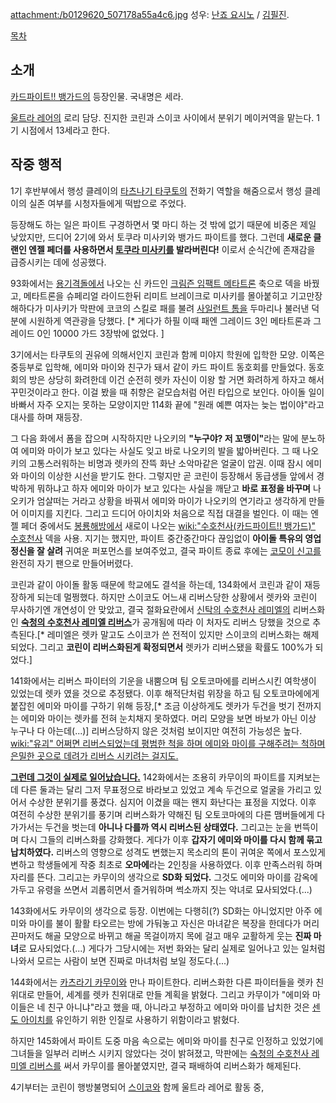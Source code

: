 attachment:/b0129620_507178a55a4c6.jpg
성우: [[난죠 요시노]] / [[김필진]].

[[목차]]

== 소개 ==

[[카드파이트!! 뱅가드]]의 등장인물. 국내명은 세라.

[[울트라 레어]]의 로리 담당. 진지한 코린과 스이코 사이에서 분위기 메이커역을 맡는다. 1기 시점에서 13세라고 한다.

== 작중 행적 ==

1기 후반부에서 행성 클레이의 [[타츠나기 타쿠토]]의 전화기 역할을 해줌으로서 행성 클레이의 실존 여부를 시청자들에게 떡밥으로 주었다. 

등장해도 하는 일은 파이트 구경하면서 몇 마디 하는 것 밖에 없기 때문에 비중은 제일 낮았지만, 드디어 2기에 와서 토쿠라 미사키와 뱅가드 파이트를 했다. 그런데 '''새로운 클랜인 엔젤 페더를 사용하면서 [[토쿠라 미사키]]를 발라버린다!''' 이로서 순식간에 존재감을 급증시키는 데에 성공했다.

93화에서는 [[용기격돌]]에서 나오는 신 카드인 [[크림즌 임팩트 메타트론]] 축으로 덱을 바꿨고, 메타트론을 슈페리얼 라이드한뒤 리미트 브레이크로 미사키를 몰아붙히고 기고만장해하다가 미사키가 막판에 코코의 스킬로 패를 불려 [[사일런트 톰]]을 두마리나 불러낸 덕분에 시원하게 역관광을 당했다. [* 게다가 하필 이때 패엔 그레이드 3인 메타트론과 그레이드 0인 10000 가드 3장밖에 없었다. ]

3기에서는 타쿠토의 권유에 의해서인지 코린과 함께 미야지 학원에 입학한 모양. 이쪽은 중등부로 입학해, 에미와 마이와 친구가 돼서 같이 카드 파이트 동호회를 만들었다. 동호회의 방은 상당히 화려한데 이건 순전히 렛카 자신이 이왕 할 거면 화려하게 하자고 해서 꾸민것이라고 한다. 이걸 봤을 때 취향은 겉모습처럼 어린 타입으로 보인다. 아이돌 일이 바빠서 자주 오지는 못하는 모양이지만 114화 끝에 "원래 예쁜 여자는 늦는 법이야"라고 대사를 하며 재등장.

그 다음 화에서 폼을 잡으며 시작하지만 나오키의 '''"누구야? 저 꼬맹이"'''라는 말에 분노하여 에미와 마이가 보고 있다는 사실도 잊고 바로 나오키의 발을 밟아버린다. 그 때 나오키의 고통스러워하는 비명과 렛카의 잔뜩 화난 소악마같은 얼굴이 압권. 이때 잠시 에미와 마이의 이상한 시선을 받기도 한다. 그렇지만 곧 코린이 등장해서 동급생들 앞에서 경박하게 뭐하냐고 하자 에미와 마이가 보고 있다는 사실을 깨닫고 '''바로 표정을 바꾸며''' 나오키가 엄살떠는 거라고 상황을 바꿔서 에미와 마이가 나오키의 연기라고 생각하게 만들어 이미지를 지킨다. 그리고 드디어 아이치와 처음으로 직접 대결을 벌인다. 이 때는 엔젤 페더 중에서도 [[봉룡해방]]에서 새로이 나오는 [[wiki:"수호천사(카드파이트!! 뱅가드)" 수호천사]] 덱을 사용. 지기는 했지만, 파이트 중간중간마다 끊임없이 '''아이돌 특유의 영업정신을 잘 살려''' 귀여운 퍼포먼스를 보여주었고, 결국 파이트 종료 후에는 [[코모이 신고]]를 완전히 자기 팬으로 만들어버렸다. 

코린과 같이 아이돌 활동 때문에 학교에도 결석을 하는데, 134화에서 코린과 같이 재등장하게 되는데 멀쩡했다. 하지만 스이코도 어느새 리버스당한 상황에서 렛카와 코린이 무사하기엔 개연성이 안 맞았고, 결국 절화요란에서 [[신탁의 수호천사 레미엘]]의 리버스화인 '''[[숙청의 수호천사 레미엘 리버스]]'''가 공개됨에 따라 이 처자도 리버스 당했을 것으로 추측된다.[* 레미엘은 렛카 말고도 스이코가 쓴 전적이 있지만 스이코의 리버스화는 해제되었다. 그리고 '''코린이 리버스화된게 확정되면서''' 렛카가 리버스됐을 확률도 100%가 되었다.]

141화에서는 리버스 파이터의 기운을 내뿜으며 팀 오토코마에를 리버스시킨 여학생이 있었는데 렛카 였을 것으로 추정됐다. 이후 해적단처럼 위장을 하고 팀 오토코마에에게 붙잡힌 에미와 마이를 구하기 위해 등장,[* 조금 이상하게도 렛카가 두건을 벗기 전까지는 에미와 마이는 렛카를 전혀 눈치채지 못하였다. 머리 모양을 보면 바보가 아닌 이상 누구나 다 아는데(...)] 리버스당하지 않은 것처럼 보이지만 여전히 가능성은 높다. [[wiki:"유괴" 어쩌면 리버스되었는데 평범한 척을 하며 에미와 마이를 구해주려는 척하며 은밀한 곳으로 데려가 리버스 시키려는 걸지도.]]

'''[[그런데 그것이 실제로 일어났습니다.]]''' 142화에서는 조용히 카무이의 파이트를 지켜보는데 다른 둘과는 달리 그저 무표정으로 바라보고 있었고 계속 두건으로 얼굴을 가리고 있어서 수상한 분위기를 풍겼다. 심지어 이겼을 때는 왠지 화난다는 표정을 지었다. 이후 여전히 수상한 분위기를 풍기며 리버스화가 약해진 팀 오토코마에의 다른 맴버들에게 다가가서는 두건을 벗는데 '''아니나 다를까 역시 리버스된 상태였다.''' 그리고는 눈을 번뜩이며 다시 그들의 리버스화를 강화했다. 게다가 이후 '''갑자기 에미와 마이를 다시 함께 묶고 납치하였다.''' 리버스의 영향으로 성격도 변했는지 목소리의 톤이 귀여운 쪽에서 포스있게 변하고 학생들에게 작중 최초로 '''오마에'''라는 2인칭을 사용하였다. 이후 만족스러워 하며 자리를 뜬다. 그리고는 카무이의 생각으로 '''SD화 되었다.''' 그것도 에미와 마이를 감옥에 가두고 유령을 쓰면서 괴롭히면서 즐거워하며 썩소까지 짓는 악녀로 묘사되었다.(...)

143화에서도 카무이의 생각으로 등장. 이번에는 다행히(?) SD화는 아니었지만 아주 에미와 마이를 불이 활활 타오르는 방에 가둬놓고 자신은 마녀같은 복장을 한데다가 머리끈마저도 해골 모양으로 바뀌고 해골 목걸이까지 목에 걸고 매우 교활하게 웃는 '''진짜 마녀'''로 묘사되었다.(...) 게다가 그당시에는 저번 화와는 달리 실제로 일어나고 있는 일처럼 나와서 모르는 사람이 보면 진짜로 마녀처럼 보일 정도다.(...) 

144화에서는 [[카츠라기 카무이]]와 만나 파이트한다. 리버스화한 다른 파이터들을 렛카 친위대로 만들어, 세계를 렛카 친위대로 만들 계획을 밝혔다. 그리고 카무이가 "에미와 마이들은 네 친구 아니냐"라고 했을 때, 아니라고 부정하고 에미와 마이를 납치한 것은 [[센도 아이치]]를 유인하기 위한 인질로 사용하기 위함이라고 밝혔다. 

하지만 145화에서 파이트 도중 마음 속으로는 에미와 마이를 친구로 인정하고 있었기에 그녀들을 일부러 리버스 시키지 않았다는 것이 밝혀졌고, 막판에는 [[숙청의 수호천사 레미엘 리버스]]를 써서 카무이를 몰아붙였지만, 결국 패배하여 리버스화가 해제된다.

4기부터는 코린이 행방불명되어 [[스이코]]와 함께 울트라 레어로 활동 중, 
